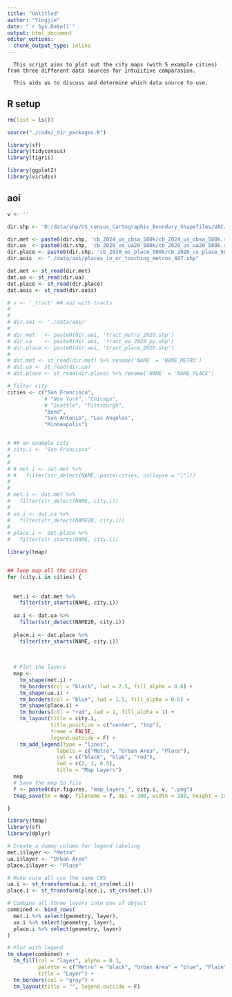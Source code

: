 ```yaml
---
title: "Untitled"
author: "Yingjie"
date: "`r Sys.Date()`"
output: html_document
editor_options: 
  chunk_output_type: inline
---
```



```
  This script aims to plot out the city maps (with 5 example cities) from three different data sources for intuiitive comparasion. 
  
  This aids us to discuss and determine which data source to use. 

```


## R setup

```r
rm(list = ls())

source("./code/_dir_packages.R")

library(sf)
library(tidycensus)
library(tigris)

library(ggplot2)
library(viridis)
```




## aoi 

```r

v <- ''

dir.shp <- 'D:/data/shp/US_census_Cartographic_Boundary_Shapefiles/UAC/'

dir.met <- paste0(dir.shp, 'cb_2024_us_cbsa_500k/cb_2024_us_cbsa_500k.shp')
dir.ua  <- paste0(dir.shp, 'cb_2020_us_ua20_500k/cb_2020_us_ua20_500k.shp')
dir.place <- paste0(dir.shp, 'cb_2020_us_place_500k/cb_2020_us_place_500k.shp')
dir.aois  <- "./data/aoi/places_in_or_touching_metros_487.shp"

dat.met <- st_read(dir.met) 
dat.ua <- st_read(dir.ua)  
dat.place <- st_read(dir.place)
dat.aois <- st_read(dir.aois)
```




```r

# v <- '_tract' ## aoi with tracts
# 
# 
# dir.aoi <- './data/aoi/'
# 
# dir.met   <- paste0(dir.aoi, 'tract_metro_2020.shp')
# dir.ua    <- paste0(dir.aoi, 'tract_ua_2020_py.shp')
# dir.place <- paste0(dir.aoi, 'tract_place_2020.shp')
# 
# dat.met <- st_read(dir.met) %>% rename('NAME' = 'NAME_METRO')
# dat.ua <- st_read(dir.ua)  
# dat.place <- st_read(dir.place) %>% rename('NAME' = 'NAME_PLACE')

```



```r
# filter city 
cities <- c("San Francisco", 
            # "New York", "Chicago", 
            # "Seattle", "Pittsburgh",
            "Bend",
            "San Antonio", "Los Angeles", 
            "Minneapolis")


# ## an example city
# city.i <- "San Francisco"
# 
# 
# # met.i <- dat.met %>%
# #   filter(str_detect(NAME, paste(cities, collapse = "|")))
# 
# 
# met.i <- dat.met %>%
#   filter(str_detect(NAME, city.i))
# 
# ua.i <- dat.ua %>%
#   filter(str_detect(NAME20, city.i))
# 
# place.i <- dat.place %>%
#   filter(str_starts(NAME, city.i))


```



```r

library(tmap)


## loop map all the cities
for (city.i in cities) {
  
  
  met.i <- dat.met %>%
    filter(str_starts(NAME, city.i))
  
  ua.i <- dat.ua %>%
    filter(str_detect(NAME20, city.i))
  
  place.i <- dat.place %>%
    filter(str_starts(NAME, city.i))
  
  
  
  # Plot the layers
  map <- 
    tm_shape(met.i) +
    tm_borders(col = "black", lwd = 2.5, fill_alpha = 0.6) +
    tm_shape(ua.i) +
    tm_borders(col = "blue", lwd = 1.5, fill_alpha = 0.6) +
    tm_shape(place.i) +
    tm_borders(col = "red", lwd = 1, fill_alpha = 1) +
    tm_layout(title = city.i, 
              title.position = c("center", "top"),
              frame = FALSE,
              legend.outside = F) +
    tm_add_legend(type = "lines",
                labels = c("Metro", "Urban Area", "Place"),
                col = c("black", "blue", "red"),
                lwd = c(2, 1, 0.5),
                title = "Map Layers")
  map
  # Save the map to file
  f <- paste0(dir.figures, "map_layers_", city.i, v, ".png")
  tmap_save(tm = map, filename = f, dpi = 300, width = 180, height = 150, units = "mm")

}


```



```r
library(tmap)
library(sf)
library(dplyr)

# Create a dummy column for legend labeling
met.i$layer <- "Metro"
ua.i$layer <- "Urban Area"
place.i$layer <- "Place"

# Make sure all use the same CRS
ua.i <- st_transform(ua.i, st_crs(met.i))
place.i <- st_transform(place.i, st_crs(met.i))

# Combine all three layers into one sf object
combined <- bind_rows(
  met.i %>% select(geometry, layer),
  ua.i %>% select(geometry, layer),
  place.i %>% select(geometry, layer)
)

# Plot with legend
tm_shape(combined) +
  tm_fill(col = "layer", alpha = 0.3, 
          palette = c("Metro" = "black", "Urban Area" = "blue", "Place" = "red"), 
          title = "Layer") +
  tm_borders(col = "gray") +
  tm_layout(title = "", legend.outside = F)

```





